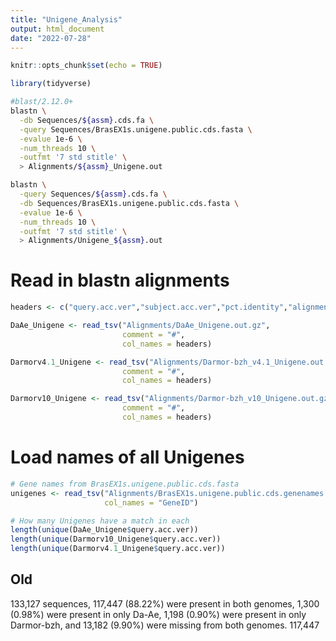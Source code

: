 ```yaml
---
title: "Unigene_Analysis"
output: html_document
date: "2022-07-28"
---
```


```r
knitr::opts_chunk$set(echo = TRUE)
```

```r
library(tidyverse)
```

```bash
#blast/2.12.0+
blastn \
  -db Sequences/${assm}.cds.fa \
  -query Sequences/BrasEX1s.unigene.public.cds.fasta \
  -evalue 1e-6 \
  -num_threads 10 \
  -outfmt '7 std stitle' \
  > Alignments/${assm}_Unigene.out

blastn \
  -query Sequences/${assm}.cds.fa \
  -db Sequences/BrasEX1s.unigene.public.cds.fasta \
  -evalue 1e-6 \
  -num_threads 10 \
  -outfmt '7 std stitle' \
  > Alignments/Unigene_${assm}.out
```

# Read in blastn alignments
```r
headers <- c("query.acc.ver","subject.acc.ver","pct.identity","alignment.length","mismatches","gap.opens","q.start","q.end","s.start","s.end","evalue","bit.score","subject.title")

DaAe_Unigene <- read_tsv("Alignments/DaAe_Unigene.out.gz",
                         comment = "#",
                         col_names = headers)

Darmorv4.1_Unigene <- read_tsv("Alignments/Darmor-bzh_v4.1_Unigene.out.gz",
                         comment = "#",
                         col_names = headers)

Darmorv10_Unigene <- read_tsv("Alignments/Darmor-bzh_v10_Unigene.out.gz",
                         comment = "#",
                         col_names = headers)
```

# Load names of all Unigenes
```r
# Gene names from BrasEX1s.unigene.public.cds.fasta
unigenes <- read_tsv("Alignments/BrasEX1s.unigene.public.cds.genenames.txt.gz",
                     col_names = "GeneID")
```

```r
# How many Unigenes have a match in each
length(unique(DaAe_Unigene$query.acc.ver))
length(unique(Darmorv10_Unigene$query.acc.ver))
length(unique(Darmorv4.1_Unigene$query.acc.ver))
```

## Old
133,127 sequences, 117,447 (88.22%) were present in both genomes, 1,300 (0.98%) were present in only Da-Ae, 1,198 (0.90%) were present in only Darmor-bzh, and 13,182 (9.90%) were missing from both genomes. 
117,447 


